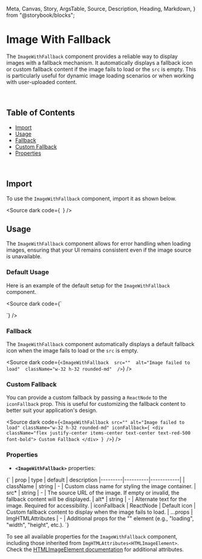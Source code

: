   Meta,
  Canvas,
  Story,
  ArgsTable,
  Source,
  Description,
  Heading,
  Markdown,
} from "@storybook/blocks";

<Meta title="ImageWithFallback docs" of={ImageWithFallbackStories} />

# Image With Fallback

The `ImageWithFallback` component provides a reliable way to display images with a fallback mechanism. It automatically displays a fallback icon or custom fallback content if the image fails to load or the `src` is empty. This is particularly useful for dynamic image loading scenarios or when working with user-uploaded content.

<br />

## Table of Contents

- [Import](#import)
- [Usage](#usage)
- [Fallback](#fallback)
- [Custom Fallback](#custom-fallback)
- [Properties](#properties)

<br />

## Import

To use the `ImageWithFallback` component, import it as shown below.

<Source dark code={`
`} />

## Usage

The `ImageWithFallback` component allows for error handling when loading images, ensuring that your UI remains consistent even if the image source is unavailable.

### Default Usage

Here is an example of the default setup for the `ImageWithFallback` component.

<div class="custom-canvas full">
  <Story of={ImageWithFallbackStories.ImageWithFallbackDefault} />
</div>

<Source dark code={`

<ImageWithFallback
    src="https://cdn.vectorstock.com/i/500p/17/06/htt-logo-design-template-with-strong-and-modern-vector-53241706.jpg"
    alt="A valid image"
    className="w-32 h-32 rounded-md"
/>
`} />

### Fallback

The `ImageWithFallback` component automatically displays a default fallback icon when the image fails to load or the `src` is empty.

<div class="custom-canvas full">
  <Story of={ImageWithFallbackStories.ImageWithFallbackEmpty} />
</div>

<Source dark code={`
<ImageWithFallback 
    src="" 
    alt="Image failed to load" 
    className="w-32 h-32 rounded-md" 
/>
`} />

### Custom Fallback

You can provide a custom fallback by passing a `ReactNode` to the `iconFallback` prop. This is useful for customizing the fallback content to better suit your application's design.

<div class="custom-canvas full">
  <Story of={ImageWithFallbackStories.ImageWithCustomFallback} />
</div>

<Source dark code={`
<ImageWithFallback
    src=""
    alt="Image failed to load"
    className="w-32 h-32 rounded-md"
    iconFallback={
    <div className="flex justify-center items-center text-center text-red-500 font-bold">
        Custom Fallback
    </div>
    }
/>
`} />

### Properties

- **`<ImageWithFallback>`** properties:

<Markdown> 
  {`
| prop    | type     | default    | description 
|---------|----------|------------|
| className | string | - | Custom class name for styling the image container.
| src* | string | - | The source URL of the image. If empty or invalid, the fallback content will be displayed.
| alt* | string | - | Alternate text for the image. Required for accessibility.
| iconFallback | ReactNode | Default icon | Custom fallback content to display when the image fails to load.
| ...props | ImgHTMLAttributes<HTMLImageElement> | - | Additional props for the "<img>" element (e.g., "loading", "width", "height", etc.).
`} 
</Markdown>

To see all available properties for the `ImageWithFallback` component, including those inherited from `ImgHTMLAttributes<HTMLImageElement>`.<br />
Check the [HTMLImageElement documentation](https://developer.mozilla.org/en-US/docs/Web/API/HTMLImageElement) for additional attributes.